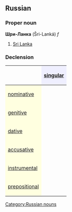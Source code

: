 ==Russian==
[[Category:Russian nouns]]
===Proper noun===
'''Шри-Ланка''' (Šri-Lanká) ''f''

#[[Sri Lanka]]

===Declension===
{| border="1" cellpadding="4" cellspacing="0"
!
! style="background-color: #EFEFFF" align="center"|[[singular]]
|-
! style="background-color: #FFFFE0" align="left"|[[nominative case|nominative]]
| align="center"|{{RUchar|Шри-Ланка́}}
|-
! style="background-color: #FFFFE0" align="left"|[[genitive case|genitive]]
| align="center"|{{RUchar|Шри-Ланки́}}
|-
! style="background-color: #FFFFE0" align="left"|[[dative case|dative]]
| align="center"|{{RUchar|Шри-Ланке́}}
|-
! style="background-color: #FFFFE0" align="left"|[[accusative case|accusative]]
| align="center"|{{RUchar|Шри-Ланку́}}
|-
! style="background-color: #FFFFE0" align="left"|[[instrumental case|instrumental]]
| align="center"|{{RUchar|Шри-Ланко́й, -о́ю}}
|-
! style="background-color: #FFFFE0" align="left"|[[prepositional case|prepositional]]
| align="center"|{{RUchar|о Шри-Ланке́}}
|}